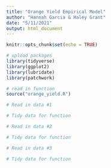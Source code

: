 ```yaml
---
title: "Orange Yield Empirical Model"
author: "Hannah Garcia & Haley Grant"
date: "5/11/2021"
output: html_document
---
```


```r
knitr::opts_chunk$set(echo = TRUE)
```

```r
# upload packages
library(tidyverse)
library(ggplot2)
library(lubridate)
library(patchwork)
```

```r
# read in function 
source("orange_yield.R")
```

```r
# Read in data #1

# Tidy data for function
```


```r
# Read in data #2

# Tidy data for function
```


```r
# Read in data #3

# Tidy data for function
```


